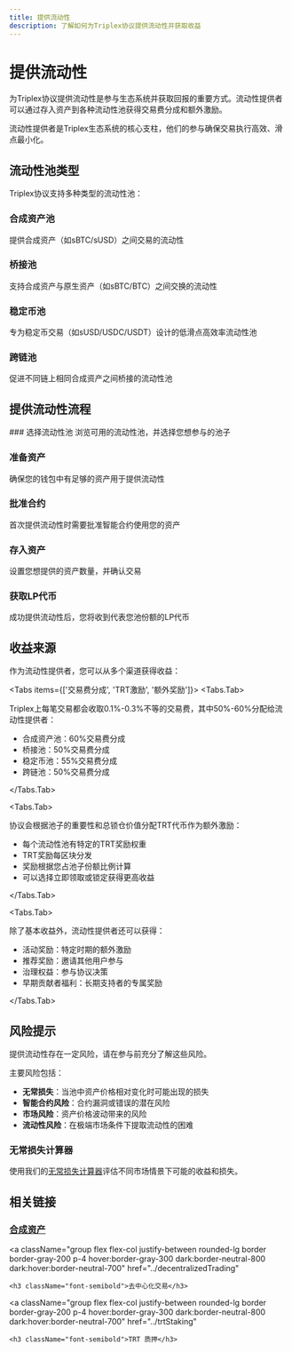 ```yaml
---
title: 提供流动性
description: 了解如何为Triplex协议提供流动性并获取收益
---
```



# 提供流动性

为Triplex协议提供流动性是参与生态系统并获取回报的重要方式。流动性提供者可以通过存入资产到各种流动性池获得交易费分成和额外激励。

<Callout type="info">
  流动性提供者是Triplex生态系统的核心支柱，他们的参与确保交易执行高效、滑点最小化。
</Callout>

## 流动性池类型

Triplex协议支持多种类型的流动性池：

<div className="mt-6 grid grid-cols-1 gap-6 md:grid-cols-2">
  <div className="rounded-xl border border-gray-200 bg-white p-6 dark:border-neutral-800 dark:bg-neutral-900">
    <h3 className="text-xl font-bold">合成资产池</h3>
    <p className="mt-2 text-gray-700 dark:text-gray-400">
      提供合成资产（如sBTC/sUSD）之间交易的流动性
    </p>
  </div>
  
  <div className="rounded-xl border border-gray-200 bg-white p-6 dark:border-neutral-800 dark:bg-neutral-900">
    <h3 className="text-xl font-bold">桥接池</h3>
    <p className="mt-2 text-gray-700 dark:text-gray-400">
      支持合成资产与原生资产（如sBTC/BTC）之间交换的流动性
    </p>
  </div>
  
  <div className="rounded-xl border border-gray-200 bg-white p-6 dark:border-neutral-800 dark:bg-neutral-900">
    <h3 className="text-xl font-bold">稳定币池</h3>
    <p className="mt-2 text-gray-700 dark:text-gray-400">
      专为稳定币交易（如sUSD/USDC/USDT）设计的低滑点高效率流动性池
    </p>
  </div>
  
  <div className="rounded-xl border border-gray-200 bg-white p-6 dark:border-neutral-800 dark:bg-neutral-900">
    <h3 className="text-xl font-bold">跨链池</h3>
    <p className="mt-2 text-gray-700 dark:text-gray-400">
      促进不同链上相同合成资产之间桥接的流动性池
    </p>
  </div>
</div>

## 提供流动性流程

<Steps>
### 选择流动性池
浏览可用的流动性池，并选择您想参与的池子

### 准备资产
确保您的钱包中有足够的资产用于提供流动性

### 批准合约
首次提供流动性时需要批准智能合约使用您的资产

### 存入资产
设置您想提供的资产数量，并确认交易

### 获取LP代币
成功提供流动性后，您将收到代表您池份额的LP代币
</Steps>

## 收益来源

作为流动性提供者，您可以从多个渠道获得收益：

<Tabs items={['交易费分成', 'TRT激励', '额外奖励']}>
  <Tabs.Tab>
    <div className="mt-4">
      <p>Triplex上每笔交易都会收取0.1%-0.3%不等的交易费，其中50%-60%分配给流动性提供者：</p>
      <ul className="mt-2 space-y-1 pl-6 list-disc">
        <li>合成资产池：60%交易费分成</li>
        <li>桥接池：50%交易费分成</li>
        <li>稳定币池：55%交易费分成</li>
        <li>跨链池：50%交易费分成</li>
      </ul>
    </div>
  </Tabs.Tab>
  
  <Tabs.Tab>
    <div className="mt-4">
      <p>协议会根据池子的重要性和总锁仓价值分配TRT代币作为额外激励：</p>
      <ul className="mt-2 space-y-1 pl-6 list-disc">
        <li>每个流动性池有特定的TRT奖励权重</li>
        <li>TRT奖励每区块分发</li>
        <li>奖励根据您占池子份额比例计算</li>
        <li>可以选择立即领取或锁定获得更高收益</li>
      </ul>
    </div>
  </Tabs.Tab>
  
  <Tabs.Tab>
    <div className="mt-4">
      <p>除了基本收益外，流动性提供者还可以获得：</p>
      <ul className="mt-2 space-y-1 pl-6 list-disc">
        <li>活动奖励：特定时期的额外激励</li>
        <li>推荐奖励：邀请其他用户参与</li>
        <li>治理权益：参与协议决策</li>
        <li>早期贡献者福利：长期支持者的专属奖励</li>
      </ul>
    </div>
  </Tabs.Tab>
</Tabs>

## 风险提示

<Callout type="warning">
  提供流动性存在一定风险，请在参与前充分了解这些风险。
</Callout>

主要风险包括：

- **无常损失**：当池中资产价格相对变化时可能出现的损失
- **智能合约风险**：合约漏洞或错误的潜在风险
- **市场风险**：资产价格波动带来的风险
- **流动性风险**：在极端市场条件下提取流动性的困难

<div className="mt-4 p-4 bg-blue-50 dark:bg-blue-900/20 rounded-lg">
  <h3 className="text-lg font-medium text-blue-800 dark:text-blue-300">无常损失计算器</h3>
  <p className="mt-1 text-blue-700 dark:text-blue-400">
    使用我们的<a href="../provideLiquidity/calculator" className="underline">无常损失计算器</a>评估不同市场情景下可能的收益和损失。
  </p>
</div>

## 相关链接

<div className="mt-6 grid grid-cols-1 gap-4 sm:grid-cols-3">
  <a
    className="group flex flex-col justify-between rounded-lg border border-gray-200 p-4 hover:border-gray-300 dark:border-neutral-800 dark:hover:border-neutral-700"
    href="../syntheticAssets"
  >
    <h3 className="font-semibold">合成资产</h3>
  </a>
  
  <a
    className="group flex flex-col justify-between rounded-lg border border-gray-200 p-4 hover:border-gray-300 dark:border-neutral-800 dark:hover:border-neutral-700"
    href="../decentralizedTrading"
  >
    <h3 className="font-semibold">去中心化交易</h3>
  </a>
  
  <a
    className="group flex flex-col justify-between rounded-lg border border-gray-200 p-4 hover:border-gray-300 dark:border-neutral-800 dark:hover:border-neutral-700"
    href="../trtStaking"
  >
    <h3 className="font-semibold">TRT 质押</h3>
  </a>
</div>
